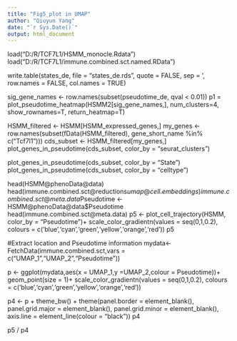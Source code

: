 ---
title: "Fig5_plot in UMAP"
author: "Qiuyun Yang"
date: "`r Sys.Date()`"
output: html_document
---
load("D:/R/TCF7L1/HSMM_monocle.Rdata")
load("D:/R/TCF7L1/immune.combined.sct.named.RData")

write.table(states_de, file = "states_de.rds", quote = FALSE, sep = '\t', row.names = FALSE, col.names = TRUE)

sig_gene_names <- row.names(subset(pseudotime_de, qval < 0.01))
p1 = plot_pseudotime_heatmap(HSMM2[sig_gene_names,], num_clusters=4,
                             show_rownames=T, return_heatmap=T)

HSMM_filtered <- HSMM[HSMM_expressed_genes,]
my_genes <- row.names(subset(fData(HSMM_filtered),
                             gene_short_name %in% c("Tcf7l1")))
cds_subset <- HSMM_filtered[my_genes,]
plot_genes_in_pseudotime(cds_subset, color_by = "seurat_clusters")

plot_genes_in_pseudotime(cds_subset, color_by =  "State")
plot_genes_in_pseudotime(cds_subset, color_by =  "celltype")

head(HSMM@phenoData@data)
head(immune.combined.sct@reductions$umap@cell.embeddings)
immune.combined.sct@meta.data$Pseudotime <- HSMM@phenoData@data$Pseudotime 
head(immune.combined.sct@meta.data)
p5 <- plot_cell_trajectory(HSMM, color_by = "Pseudotime")+
  scale_color_gradientn(values = seq(0,1,0.2),
                        colours = c('blue','cyan','green','yellow','orange','red'))
p5

#Extract location and Pseudotime information
mydata<- FetchData(immune.combined.sct,vars = c("UMAP_1","UMAP_2","Pseudotime"))

p <- ggplot(mydata,aes(x = UMAP_1,y =UMAP_2,colour = Pseudotime))+
  geom_point(size = 1)+
  scale_color_gradientn(values = seq(0,1,0.2),
                        colours = c('blue','cyan','green','yellow','orange','red'))

p4 <- p + theme_bw() + theme(panel.border = element_blank(), 
                             panel.grid.major = element_blank(),
                             panel.grid.minor = element_blank(), 
                             axis.line = element_line(colour = "black"))
p4

p5 / p4
